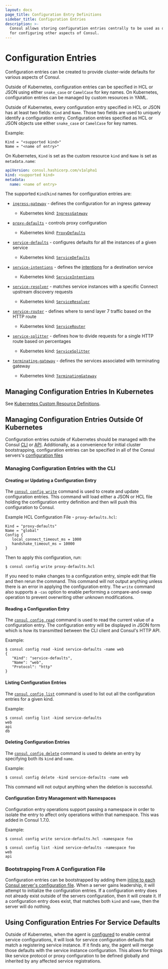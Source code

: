 ```yaml
---
layout: docs
page_title: Configuration Entry Definitions
sidebar_title: Configuration Entries
description: >-
  Consul allows storing configuration entries centrally to be used as defaults
  for configuring other aspects of Consul.
---
```


# Configuration Entries

Configuration entries can be created to provide cluster-wide defaults for
various aspects of Consul.

Outside of Kubernetes, configuration entries can be specified in HCL or JSON using either
`snake_case` or `CamelCase` for key names. On Kubernetes, configuration
entries can be managed by custom resources in YAML.

Outside of Kubernetes, every configuration entry specified in HCL or JSON has at least two fields:
`Kind` and `Name`. Those two fields are used to uniquely identify a
configuration entry. Configuration entries specified as HCL or JSON objects
use either `snake_case` or `CamelCase` for key names.

Example:

```hcl
Kind = "<supported kind>"
Name = "<name of entry>"
```

On Kubernetes, `Kind` is set as the custom resource `kind` and `Name` is set
as `metadata.name`:

```yaml
apiVersion: consul.hashicorp.com/v1alpha1
kind: <supported kind>
metadata:
  name: <name of entry>
```

The supported `Kind`/`kind` names for configuration entries are:

- [`ingress-gateway`](/docs/agent/config-entries/ingress-gateway) - defines the
  configuration for an ingress gateway

  - Kubernetes kind: [`IngressGateway`](/docs/agent/config-entries/ingress-gateway)

- [`proxy-defaults`](/docs/agent/config-entries/proxy-defaults) - controls
  proxy configuration

  - Kubernetes kind: [`ProxyDefaults`](/docs/agent/config-entries/proxy-defaults)

- [`service-defaults`](/docs/agent/config-entries/service-defaults) - configures
  defaults for all the instances of a given service

  - Kubernetes kind: [`ServiceDefaults`](/docs/agent/config-entries/service-defaults)

- [`service-intentions`](/docs/agent/config-entries/service-intentions) - defines
  the [intentions](/docs/connect/intentions) for a destination service

  - Kubernetes kind: [`ServiceIntentions`](/docs/agent/config-entries/service-intentions)

- [`service-resolver`](/docs/agent/config-entries/service-resolver) - matches
  service instances with a specific Connect upstream discovery requests

  - Kubernetes kind: [`ServiceResolver`](/docs/agent/config-entries/service-resolver)

- [`service-router`](/docs/agent/config-entries/service-router) - defines
  where to send layer 7 traffic based on the HTTP route

  - Kubernetes kind: [`ServiceRouter`](/docs/agent/config-entries/service-router)

- [`service-splitter`](/docs/agent/config-entries/service-splitter) - defines
  how to divide requests for a single HTTP route based on percentages

  - Kubernetes kind: [`ServiceSplitter`](/docs/agent/config-entries/service-splitter)

- [`terminating-gateway`](/docs/agent/config-entries/terminating-gateway) - defines the
  services associated with terminating gateway
  - Kubernetes kind: [`TerminatingGateway`](/docs/agent/config-entries/terminating-gateway)

## Managing Configuration Entries In Kubernetes

See [Kubernetes Custom Resource Definitions](/docs/k8s/crds).

## Managing Configuration Entries Outside Of Kubernetes

Configuration entries outside of Kubernetes should be managed with the Consul
[CLI](/commands/config) or [API](/api/config). Additionally, as a
convenience for initial cluster bootstrapping, configuration entries can be
specified in all of the Consul servers's
[configuration files](/docs/agent/options#config_entries_bootstrap)

### Managing Configuration Entries with the CLI

#### Creating or Updating a Configuration Entry

The [`consul config write`](/commands/config/write) command is used to
create and update configuration entries. This command will load either a JSON or
HCL file holding the configuration entry definition and then will push this
configuration to Consul.

Example HCL Configuration File - `proxy-defaults.hcl`:

```hcl
Kind = "proxy-defaults"
Name = "global"
Config {
   local_connect_timeout_ms = 1000
   handshake_timeout_ms = 10000
}
```

Then to apply this configuration, run:

```shell-session
$ consul config write proxy-defaults.hcl
```

If you need to make changes to a configuration entry, simple edit that file and
then rerun the command. This command will not output anything unless there is an
error in applying the configuration entry. The `write` command also supports a
`-cas` option to enable performing a compare-and-swap operation to prevent
overwriting other unknown modifications.

#### Reading a Configuration Entry

The [`consul config read`](/commands/config/read) command is used to
read the current value of a configuration entry. The configuration entry will be
displayed in JSON form which is how its transmitted between the CLI client and
Consul's HTTP API.

Example:

```shell-session
$ consul config read -kind service-defaults -name web
{
   "Kind": "service-defaults",
   "Name": "web",
   "Protocol": "http"
}
```

#### Listing Configuration Entries

The [`consul config list`](/commands/config/list) command is used to
list out all the configuration entries for a given kind.

Example:

```shell-session
$ consul config list -kind service-defaults
web
api
db
```

#### Deleting Configuration Entries

The [`consul config delete`](/commands/config/delete) command is used
to delete an entry by specifying both its `kind` and `name`.

Example:

```shell-session
$ consul config delete -kind service-defaults -name web
```

This command will not output anything when the deletion is successful.

#### Configuration Entry Management with Namespaces <EnterpriseAlert inline />

Configuration entry operations support passing a namespace in
order to isolate the entry to affect only operations within that namespace. This was
added in Consul 1.7.0.

Example:

```shell-session
$ consul config write service-defaults.hcl -namespace foo
```

```shell-session
$ consul config list -kind service-defaults -namespace foo
web
api
```

### Bootstrapping From A Configuration File

Configuration entries can be bootstrapped by adding them [inline to each Consul
server's configuration file](/docs/agent/options#config_entries). When a
server gains leadership, it will attempt to initialize the configuration entries.
If a configuration entry does not already exist outside of the servers
configuration, then it will create it. If a configuration entry does exist, that
matches both `kind` and `name`, then the server will do nothing.

## Using Configuration Entries For Service Defaults

Outside of Kubernetes, when the agent is
[configured](/docs/agent/options#enable_central_service_config) to enable
central service configurations, it will look for service configuration defaults
that match a registering service instance. If it finds any, the agent will merge
those defaults with the service instance configuration. This allows for things
like service protocol or proxy configuration to be defined globally and
inherited by any affected service registrations.
